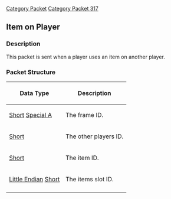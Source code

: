 [[Category Packet]]
[[Category Packet 317]]
{{packet|name=Item on player|description=Sent when a player uses an item on another player.|opcode=14|type=Fixed|length=8|revision=317}}
== Item on Player ==

=== Description ===

This packet is sent when a player uses an item on another player.

=== Packet Structure ===
{|border=2
! Data Type
! Description
|-
| [[Data Types#Standard data types|Short]] [[Data Types#Non Standard Data Types|Special A]]
| The frame ID.
|-
| [[Data Types#Standard data types|Short]]
| The other players ID.
|-
| [[Data Types#Standard data types|Short]]
| The item ID.
|-
| [[Data Types#Little Endian|Little Endian]] [[Data Types#Standard data types|Short]]
| The items slot ID.
|-
|}